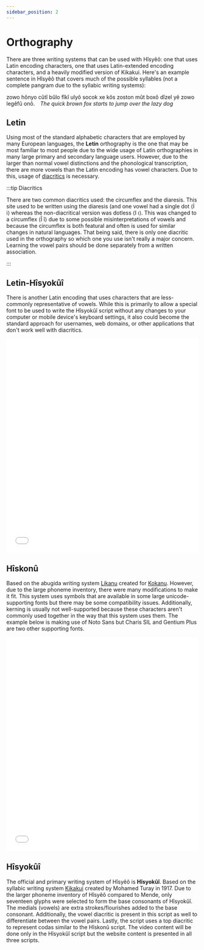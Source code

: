 ```yaml
---
sidebar_position: 2
---
```



# Orthography

There are three writing systems that can be used with Hîsyêô: one that uses
Latin encoding characters, one that uses Latin-extended encoding characters, and
a heavily modified version of Kikakui. Here's an example sentence in Hîsyêô that
covers much of the possible syllables (not a complete pangram due to the
syllabic writing systems):

<HisyeoTabs>
    <p>zowo hônyo cûtî bûlo fîkî ulyô socok xe kôs zoston mût boxô dîzel yê zowo legêfû onô.&emsp;<em>The quick brown fox starts to jump over the lazy dog</em></p>
</HisyeoTabs>

## Letin

Using most of the standard alphabetic characters that are employed by many
European languages, the **Letin** orthography is the one that may be most
familiar to most people due to the wide usage of Latin orthographies in many
large primary and secondary language users.  However, due to the larger than
normal vowel distinctions and the phonological transcription, there are more
vowels than the Latin encoding has vowel characters. Due to this, usage of
[diacritics](https://en.wikipedia.org/wiki/Diacritic) is necessary.

:::tip Diacritics

There are two common diacritics used: the circumflex and the diaresis. This site
used to be written using the diaresis (and one vowel had a single dot ⟨İ i⟩
whereas the non-diacritical version was dotless ⟨I ı⟩. This was changed to a
circumflex ⟨Î î⟩ due to some possible misinterpretations of vowels and because the
circumflex is both featural and often is used for similar changes in natural
languages. That being said, there is only one diacritic used in the orthography
so which one you use isn't really a major concern. Learning the vowel pairs
should be done separately from a written association. 

:::

## Letin-Hîsyokûî

There is another Latin encoding that uses characters that are less-commonly
representative of vowels. While this is primarily to allow a special font to be
used to write the Hîsyokûî script without any changes to your computer or mobile
device's keyboard settings, it also could become the standard approach for
usernames, web domains, or other applications that don't work well with
diacritics. 

<iframe width="100%" height="560" src="//jsfiddle.net/MadcapJake/b10vd3qc/4/embedded/result/" frameborder="0" loading="lazy" allowtransparency="true" allowfullscreen="true"></iframe>

## Hîskonû

Based on the abugida writing system
[Likanu](https://en.kokanu.com/reference/pronunciation.html) created for
[Kokanu](https://en.kokanu.com). However, due to the large phoneme inventory,
there were many modifications to make it fit. This system uses symbols that are
available in some large unicode-supporting fonts but there may be some
compatibility issues. Additionally, kerning is usually not well-supported
because these characters aren't commonly used together in the way that this
system uses them. The example below is making use of Noto Sans but Charis SIL
and Gentium Plus are two other supporting fonts.

<iframe width="100%" height="560" src="//jsfiddle.net/MadcapJake/64L3nrgk/embedded/result/" frameborder="0" loading="lazy" allowtransparency="true" allowfullscreen="true"></iframe>

## Hîsyokûî

The official and primary writing system of Hîsyêô is **Hîsyokûî**. Based on the
syllabic writing system
[Kikakui](https://en.wikipedia.org/wiki/Mende_Kikakui_script) created by Mohamed
Turay in 1917. Due to the larger phoneme inventory of Hîsyêô compared to Mende,
only seventeen glyphs were selected to form the base consonants of Hîsyokûî. The
medials (vowels) are extra strokes/flourishes added to the base consonant.
Additionally, the vowel diacritic is present in this script as well to
differentiate between the vowel pairs. Lastly, the script uses a top diacritic
to represent codas similar to the Hîskonû script. The video content will be done
only in the Hîsyokûî script but the website content is presented in all three
scripts.

<HisyeoTooltip/>